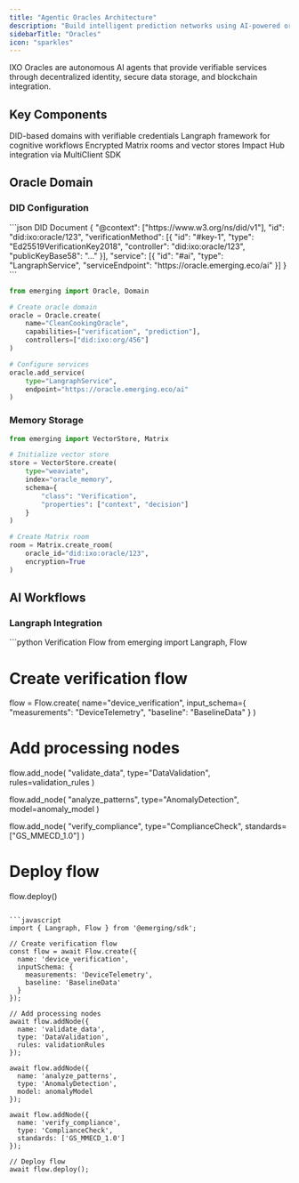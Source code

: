 ```yaml
---
title: "Agentic Oracles Architecture"
description: "Build intelligent prediction networks using AI-powered oracles with decentralized identity"
sidebarTitle: "Oracles"
icon: "sparkles"
---
```


<Tip>
  IXO Oracles are autonomous AI agents that provide verifiable services through decentralized identity, secure data storage, and blockchain integration.
</Tip>

## Key Components

<CardGroup>
  <Card title="Identity Layer" icon="fingerprint">
    DID-based domains with verifiable credentials
  </Card>

  <Card title="AI Layer" icon="brain">
    Langraph framework for cognitive workflows
  </Card>

  <Card title="Storage Layer" icon="database">
    Encrypted Matrix rooms and vector stores
  </Card>

  <Card title="Blockchain Layer" icon="cube">
    Impact Hub integration via MultiClient SDK
  </Card>
</CardGroup>

## Oracle Domain

### DID Configuration

<CodeGroup>
  ```json DID Document
  {
    "@context": ["https://www.w3.org/ns/did/v1"],
    "id": "did:ixo:oracle/123",
    "verificationMethod": [{
      "id": "#key-1",
      "type": "Ed25519VerificationKey2018",
      "controller": "did:ixo:oracle/123",
      "publicKeyBase58": "..."
    }],
    "service": [{
      "id": "#ai",
      "type": "LangraphService",
      "serviceEndpoint": "https://oracle.emerging.eco/ai"
    }]
  }
  ```

  ```python Create Oracle
  from emerging import Oracle, Domain

  # Create oracle domain
  oracle = Oracle.create(
      name="CleanCookingOracle",
      capabilities=["verification", "prediction"],
      controllers=["did:ixo:org/456"]
  )

  # Configure services
  oracle.add_service(
      type="LangraphService",
      endpoint="https://oracle.emerging.eco/ai"
  )
  ```
</CodeGroup>

### Memory Storage

```python
from emerging import VectorStore, Matrix

# Initialize vector store
store = VectorStore.create(
    type="weaviate",
    index="oracle_memory",
    schema={
        "class": "Verification",
        "properties": ["context", "decision"]
    }
)

# Create Matrix room
room = Matrix.create_room(
    oracle_id="did:ixo:oracle/123",
    encryption=True
)
```

## AI Workflows

### Langraph Integration

<CodeGroup>
  ```python Verification Flow
  from emerging import Langraph, Flow

  # Create verification flow
  flow = Flow.create(
      name="device_verification",
      input_schema={
          "measurements": "DeviceTelemetry",
          "baseline": "BaselineData"
      }
  )

  # Add processing nodes
  flow.add_node(
      "validate_data",
      type="DataValidation",
      rules=validation_rules
  )

  flow.add_node(
      "analyze_patterns",
      type="AnomalyDetection",
      model=anomaly_model
  )

  flow.add_node(
      "verify_compliance",
      type="ComplianceCheck",
      standards=["GS_MMECD_1.0"]
  )

  # Deploy flow
  flow.deploy()
  ```

  ```javascript
  import { Langraph, Flow } from '@emerging/sdk';

  // Create verification flow
  const flow = await Flow.create({
    name: 'device_verification',
    inputSchema: {
      measurements: 'DeviceTelemetry',
      baseline: 'BaselineData'
    }
  });

  // Add processing nodes
  await flow.addNode({
    name: 'validate_data',
    type: 'DataValidation',
    rules: validationRules
  });

  await flow.addNode({
    name: 'analyze_patterns',
    type: 'AnomalyDetection',
    model: anomalyModel
  });

  await flow.addNode({
    name: 'verify_compliance',
    type: 'ComplianceCheck',
    standards: ['GS_MMECD_1.0']
  });

  // Deploy flow
  await flow.deploy();
  ```
</CodeGroup>



